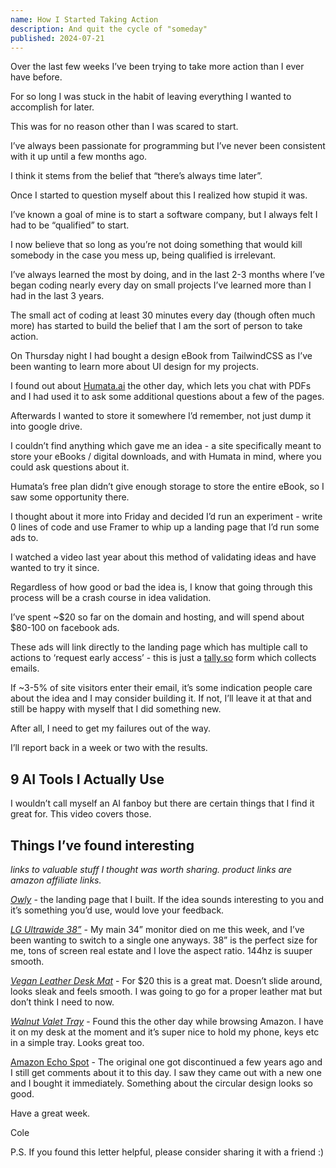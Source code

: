 ```yaml
---
name: How I Started Taking Action
description: And quit the cycle of "someday"
published: 2024-07-21
---
```


Over the last few weeks I’ve been trying to take more action than I ever have before.

For so long I was stuck in the habit of leaving everything I wanted to accomplish for later.

This was for no reason other than I was scared to start.

I’ve always been passionate for programming but I’ve never been consistent with it up until a few months ago.

I think it stems from the belief that “there’s always time later”.

Once I started to question myself about this I realized how stupid it was.

I’ve known a goal of mine is to start a software company, but I always felt I had to be “qualified” to start.

I now believe that so long as you’re not doing something that would kill somebody in the case you mess up, being qualified is irrelevant.

I’ve always learned the most by doing, and in the last 2-3 months where I’ve began coding nearly every day on small projects I’ve learned more than I had in the last 3 years.

The small act of coding at least 30 minutes every day (though often much more) has started to build the belief that I am the sort of person to take action.

On Thursday night I had bought a design eBook from TailwindCSS as I’ve been wanting to learn more about UI design for my projects.

I found out about [Humata.ai](http://humata.ai/) the other day, which lets you chat with PDFs and I had used it to ask some additional questions about a few of the pages.

Afterwards I wanted to store it somewhere I’d remember, not just dump it into google drive.

I couldn’t find anything which gave me an idea - a site specifically meant to store your eBooks / digital downloads, and with Humata in mind, where you could ask questions about it.

Humata’s free plan didn’t give enough storage to store the entire eBook, so I saw some opportunity there.

I thought about it more into Friday and decided I’d run an experiment - write 0 lines of code and use Framer to whip up a landing page that I’d run some ads to.

I watched a video last year about this method of validating ideas and have wanted to try it since.

Regardless of how good or bad the idea is, I know that going through this process will be a crash course in idea validation.

I’ve spent ~$20 so far on the domain and hosting, and will spend about $80-100 on facebook ads.

These ads will link directly to the landing page which has multiple call to actions to ‘request early access’ - this is just a [tally.so](http://tally.so/) form which collects emails.

If ~3-5% of site visitors enter their email, it’s some indication people care about the idea and I may consider building it. If not, I’ll leave it at that and still be happy with myself that I did something new.

After all, I need to get my failures out of the way.

I’ll report back in a week or two with the results.

## 9 AI Tools I Actually Use

<VideoPlayer url="https://youtu.be/WLwLxkpc4Hs" />

I wouldn’t call myself an AI fanboy but there are certain things that I find it great for. This video covers those.

## Things I’ve found interesting

_links to valuable stuff I thought was worth sharing. product links are amazon affiliate links._

[_Owly_](https://useowly.com/) - the landing page that I built. If the idea sounds interesting to you and it’s something you’d use, would love your feedback.

[_LG Ultrawide 38”_](https://coleca.cc/uw) - My main 34” monitor died on me this week, and I’ve been wanting to switch to a single one anyways. 38” is the perfect size for me, tons of screen real estate and I love the aspect ratio. 144hz is suuper smooth.

[_Vegan Leather Desk Mat_](https://amzn.to/46fPVpt) - For $20 this is a great mat. Doesn’t slide around, looks sleak and feels smooth. I was going to go for a proper leather mat but don’t think I need to now.

[_Walnut Valet Tray_](https://amzn.to/4bRL6nA) - Found this the other day while browsing Amazon. I have it on my desk at the moment and it’s super nice to hold my phone, keys etc in a simple tray. Looks great too.

[Amazon Echo Spot](https://amzn.to/4f9eRTB) - The original one got discontinued a few years ago and I still get comments about it to this day. I saw they came out with a new one and I bought it immediately. Something about the circular design looks so good.

Have a great week.

Cole

P.S. If you found this letter helpful, please consider sharing it with a friend :)
